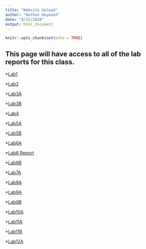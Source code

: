 ```yaml
---
title: "Website Upload"
author: "Nathan Haywood"
date: "8/31/2020"
output: html_document
---
```


```r
knitr::opts_chunk$set(echo = TRUE)
```

## This page will have access to all of the lab reports for this class.

*[Lab1](Lab1_NCH.html)

*[Lab2](Lab2_NCH.html)

*[Lab3A](Lab3A_NCH.html)

*[Lab3B](Lab3B_NCH.html)

*[Lab4](Lab4_NCH.html)

*[Lab5A](Lab5A_NCH.html)

*[Lab5B](Lab5B_NCH.html)

*[Lab6A](Lab6A_NCH.html)

*[Lab6 Report](Lab6Report.html)

*[Lab6B](Lab6B_NCH.html)

*[Lab7A](Lab7A_NCH.html)

*[Lab8A](Lab8A_NCH.html)

*[Lab9A](Lab9A_NCH.html)

*[Lab9B](Lab9B_NCH.html)

*[Lab10A](Lab10A_NCH.html)

*[Lab11A](Lab11A_NCH.html)

*[Lab11B](Lab11B_NCH.html)

*[Lab12A](Lab12A_NCH.html)

